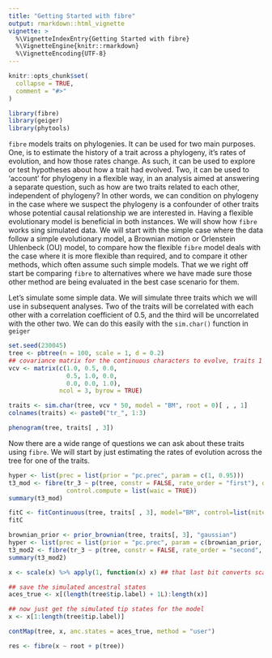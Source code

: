 ```yaml
---
title: "Getting Started with fibre"
output: rmarkdown::html_vignette
vignette: >
  %\VignetteIndexEntry{Getting Started with fibre}
  %\VignetteEngine{knitr::rmarkdown}
  %\VignetteEncoding{UTF-8}
---
```


```r
knitr::opts_chunk$set(
  collapse = TRUE,
  comment = "#>"
)
```

```r
library(fibre)
library(geiger)
library(phytools)
```

`fibre` models traits on phylogenies. It can be used for two main purposes. One, is to estimate the history of a trait across a phylogeny, it's rates of evolution, and how those rates change. As such, it can be used to explore or test hypotheses about how a trait had evolved. Two, it can be used to 'account' for phylogeny in a flexible way, in an analysis aimed at answering a separate question, such as how are two traits related to each other, independent of phylogeny? In other words, we can condition on phylogeny in the case where we suspect the phylogeny is a confounder of other traits whose potential causal relationship we are interested in. Having a flexible evolutionary model is beneficial in both instances. We will show how `fibre` works sing simulated data. We will start with the simple case where the data follow a simple evolutionary model, a Brownian motion or Orlenstein Uhlenbeck (OU) model, to compare how the flexible `fibre` model deals with the case where it is more flexible than required, and to compare it other methods, which often assume such simple models. That we we right off start be comparing `fibre` to alternatives where we have made sure those other method are being evaluated in the best case scenario for them.

Let's simulate some simple data. We will simulate three traits which we will use in subsequent analyses. Two of the traits will be correlated with each other with a correlation coefficient of 0.5, and the third will be uncorrelated with the other two. We can do this easily with the `sim.char()` function in `geiger`

```r
set.seed(230045)
tree <- pbtree(n = 100, scale = 1, d = 0.2)
## covariance matrix for the continuous characters to evolve, traits 1 and 2 are correlated
vcv <- matrix(c(1.0, 0.5, 0.0,
                0.5, 1.0, 0.0,
                0.0, 0.0, 1.0),
              ncol = 3, byrow = TRUE)

traits <- sim.char(tree, vcv * 50, model = "BM", root = 0)[ , , 1]
colnames(traits) <- paste0("tr_", 1:3)

phenogram(tree, traits[ , 3])

```

Now there are a wide range of questions we can ask about these traits using `fibre`. We will start by just estimating the rates of evolution across the tree for one of the traits.

```r
hyper <- list(prec = list(prior = "pc.prec", param = c(1, 0.95)))
t3_mod <- fibre(tr_3 ~ p(tree, constr = FALSE, rate_order = "first"), data = traits,
                control.compute = list(waic = TRUE))
summary(t3_mod)

fitC <- fitContinuous(tree, traits[ , 3], model="BM", control=list(niter=10), ncores=2)
fitC
```

```r
brownian_prior <- prior_brownian(tree, traits[, 3], "gaussian")
hyper <- list(prec = list(prior = "pc.prec", param = c(brownian_prior, 0.5)))
t3_mod2 <- fibre(tr_3 ~ p(tree, constr = FALSE, rate_order = "second", hyper = hyper), data = traits)
summary(t3_mod2)
```


```r
x <- scale(x) %>% apply(1, function(x) x) ## that last bit converts scaled matrix back to vector

## save the simulated ancestral states
aces_true <- x[(length(tree$tip.label) + 1L):length(x)]

## now just get the simulated tip states for the model
x <- x[1:length(tree$tip.label)]

contMap(tree, x, anc.states = aces_true, method = "user")

```

```r
res <- fibre(x ~ root + p(tree))
```


